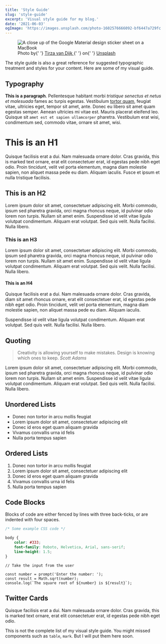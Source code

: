 ```yaml
---
title: 'Style Guide'
slug: 'style-guide'
excerpt: 'Visual style guide for my blog.'
date: '2021-06-03'
ogImage: 'https://images.unsplash.com/photo-1602576666092-bf6447a729fc'
---
```


<Figure className="mb-7">
	<Image
		src="https://images.unsplash.com/photo-1602576666092-bf6447a729fc"
		alt="A close up of the Google Material design sticker sheet on a MacBook"
		layout="responsive"
		width={5941}
		height={3342}
		placeholder="blur"
		blurDataURL="data:image/jpeg;base64,aHR0cHM6Ly9jZG4yLndoYXRvcGxheS5jb20vdWkvcGxhY2Vob2xkZXIuanBn"
	/>
	<Figcaption>
		Photo by{' '}
		<a
			href="https://unsplash.com/@tirzavandijk"
			target="_blank"
			rel="noopener noreferrer"
		>
			Tirza van Dijk
		</a>{' '}
		on{' '}
		<a href="https://unsplash.com/" target="_blank" rel="noopener noreferrer">
			Unsplash
		</a>
	</Figcaption>
</Figure>

The style guide is also a great reference for suggested typographic treatment and styles for your content. Here are some of my visual guide.

## Typography

**This is a paragraph**. Pellentesque habitant morbi _tristique senectus et netus et malesuada_ fames ac turpis egestas. Vestibulum [tortor quam](https://www.google.com), feugiat vitae, ultricies eget, tempor sit amet, ante. Donec eu libero sit amet quam egestas semper. Aenean ultricies mi vitae est. Mauris placerat eleifend leo. Quisque sit `amet est et sapien ullamcorper` pharetra. Vestibulum erat wisi, condimentum sed, commodo vitae, ornare sit amet, wisi.

# This is an H1

Quisque facilisis erat a dui. Nam malesuada ornare dolor. Cras gravida, this is marked text ornare, erat elit consectetuer erat, id egestas pede nibh eget odio. Proin tincidunt, velit vel porta elementum, magna diam molestie sapien, non aliquet massa pede eu diam. Aliquam iaculis. Fusce et ipsum et nulla tristique facilisis.

## This is an H2

Lorem ipsum dolor sit amet, consectetuer adipiscing elit. Morbi commodo, ipsum sed pharetra gravida, orci magna rhoncus neque, id pulvinar odio lorem non turpis. Nullam sit amet enim. Suspendisse id velit vitae ligula volutpat condimentum. Aliquam erat volutpat. Sed quis velit. Nulla facilisi. Nulla libero.

### This is an H3

Lorem ipsum dolor sit amet, consectetuer adipiscing elit. Morbi commodo, ipsum sed pharetra gravida, orci magna rhoncus neque, id pulvinar odio lorem non turpis. Nullam sit amet enim. Suspendisse id velit vitae ligula volutpat condimentum. Aliquam erat volutpat. Sed quis velit. Nulla facilisi. Nulla libero.

#### This is an H4

Quisque facilisis erat a dui. Nam malesuada ornare dolor. Cras gravida, diam sit amet rhoncus ornare, erat elit consectetuer erat, id egestas pede nibh eget odio. Proin tincidunt, velit vel porta elementum, magna diam molestie sapien, non aliquet massa pede eu diam. Aliquam iaculis.

Suspendisse id velit vitae ligula volutpat condimentum. Aliquam erat volutpat. Sed quis velit. Nulla facilisi. Nulla libero.

## Quoting

> Creativity is allowing yourself to make mistakes. Design is knowing which ones to keep. <cite>Scott Adams</cite>

Lorem ipsum dolor sit amet, consectetuer adipiscing elit. Morbi commodo, ipsum sed pharetra gravida, orci magna rhoncus neque, id pulvinar odio lorem non turpis. Nullam sit amet enim. Suspendisse id velit vitae ligula volutpat condimentum. Aliquam erat volutpat. Sed quis velit. Nulla facilisi. Nulla libero.

## Unordered Lists

- Donec non tortor in arcu mollis feugiat
- Lorem ipsum dolor sit amet, consectetuer adipiscing elit
- Donec id eros eget quam aliquam gravida
- Vivamus convallis urna id felis
- Nulla porta tempus sapien

## Ordered Lists

1. Donec non tortor in arcu mollis feugiat
2. Lorem ipsum dolor sit amet, consectetuer adipiscing elit
3. Donec id eros eget quam aliquam gravida
4. Vivamus convallis urna id felis
5. Nulla porta tempus sapien

## Code Blocks

Blocks of code are either fenced by lines with three back-ticks, or are indented with four spaces.

```css
/* Some example CSS code */

body {
	color: #333;
	font-family: Roboto, Helvetica, Arial, sans-serif;
	line-height: 1.5;
}
```

```js{4}
// Take the input from the user

const number = prompt('Enter the number: ');
const result = Math.sqrt(number);
console.log(`The square root of ${number} is ${result}`);
```

## Twitter Cards

Quisque facilisis erat a dui. Nam malesuada ornare dolor. Cras gravida, this is marked text ornare, erat elit consectetuer erat, id egestas pede nibh eget odio.

<StaticTweet id="1396914548167233537" />
<StaticTweet id="1392281056724721665" />
<StaticTweet id="1403515441687842819" />

This is not the complete list of my visual style guide. You might missed components such as `table`, `mark`. But I will put them here soon.
